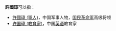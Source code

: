 '''許國璋'''可以指：
* [[許國璋_(軍人)|許國璋 (軍人)]]，中国军事人物，[[国民革命军|国民革命军]]高级将领
* [[许国璋_(教育家)|许国璋 (教育家)]]，中国[[英语|英语]]教育家

{{disambig|X許|Cat=三字許姓人名消歧義}}